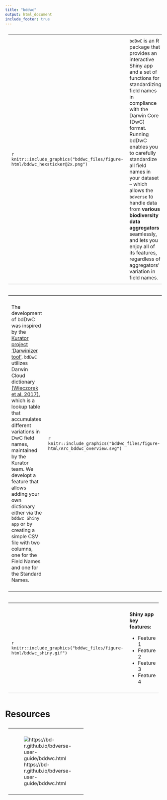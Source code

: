 ```yaml
---
title: "bddwc"
output: html_document
include_footer: true
---
```



<table style="width:100%">
  <col width="25%">
  <tr>
    <td>
    ```r
    knitr::include_graphics("bddwc_files/figure-html/bddwc_hexsticker@2x.png")
    ```
    </td>
    <td>
`bdDwC` is an R package that provides an interactive Shiny app and a set of functions for standardizing field names in compliance with the Darwin Core (DwC) format. Running bdDwC enables you to carefully standardize all field names in your dataset – which allows the `bdverse` to handle data from **various biodiversity data aggregators** seamlessly, and lets you enjoy all of its features, regardless of aggregators' variation in field names.
    </td>
  </tr>
</table>

<table>
  <col width="55%">
  <tr>
   <td>
The development of bdDwC was inspired by the <a href="http://kurator.acis.ufl.edu/kurator-web/" target="_blank">Kurator project</a> <a href="https://github.com/kurator-org/kurator-validation/wiki/CSV-File-Darwinizer" target="_blank">'Darwinizer tool'</a>. `bdDwC` utilizes Darwin Cloud dictionary <a href="https://doi.org/10.3897/tdwgproceedings.1.20486" target="_blank">(Wieczorek et al. 2017)</a>, which is a lookup table that accumulates different variations in DwC field names, maintained by the Kurator team. We developt a feature that allows adding your own dictionary either via the `bddwc Shiny app` or by creating a simple CSV file with two columns, one for the Field Names and one for the Standard Names.

  </td>
      <td>
    ```r
    knitr::include_graphics("bddwc_files/figure-html/Arc_bddwc_overview.svg")
    ```
      </td>
    </tr>
</table>

<table>
  <col width="55%">
  <tr>
    <td>
    ```r
    knitr::include_graphics("bddwc_files/figure-html/bddwc_shiny.gif")
    ```
    </td>
    <td>
**Shiny app key features:**

* Feature 1
* Feature 2
* Feature 3
* Feature 4
    </td>
  </tr>
</table>


# Resources

<table style="width:50%">
    <tr>
    <td>
      ![https://bd-r.github.io/bdverse-user-guide/bddwc.html](bddwc_files/figure-html/bddwc_user_guide.svg "bddwc user guide")
    </td>
    <td>
      ![https://bd-r.github.io/bdverse-user-guide/bddwc.html](bddwc_files/figure-html/bddwc_dev_guide.svg "bddwc development guide")
    </td>
    <td>
      ![https://bd-r.github.io/bdverse-user-guide/bddwc.html](bddwc_files/figure-html/bddwc_code.svg "bddwc GitHub repo")
    </td>
  </tr>
</table>

<style>
  table, th, td {
    text-align: left;
    padding: 10px;
    vertical-align: middle;
  }
</style>